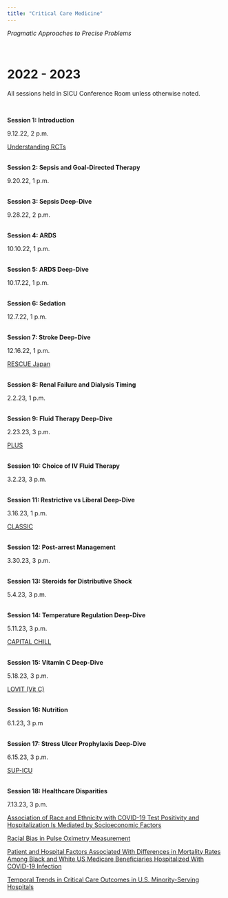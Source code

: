 ```yaml
---
title: "Critical Care Medicine"
---
```


_Pragmatic Approaches to Precise Problems_

<br>

# 2022 - 2023

All sessions held in SICU Conference Room unless otherwise noted.

<br>

<b>Session 1: Introduction</b>

9.12.22, 2 p.m.

[Understanding RCTs](https://adc.bmj.com/content/90/8/840)

<br>
<b>Session 2: Sepsis and Goal-Directed Therapy</b>

9.20.22, 1 p.m.

<br>
<b>Session 3: Sepsis Deep-Dive</b>

9.28.22, 2 p.m.

<br>
<b>Session 4: ARDS</b>

10.10.22, 1 p.m.

<br>
<b>Session 5: ARDS Deep-Dive</b>

10.17.22, 1 p.m.

<br>
<b>Session 6: Sedation</b>

12.7.22, 1 p.m.

<br>
<b>Session 7: Stroke Deep-Dive</b>

12.16.22, 1 p.m.

[RESCUE Japan](https://www.nejm.org/doi/full/10.1056/NEJMoa2118191)

<br>
<b>Session 8: Renal Failure and Dialysis Timing</b>

2.2.23, 1 p.m.

<br>
<b>Session 9: Fluid Therapy Deep-Dive</b>

2.23.23, 3 p.m.

[PLUS](https://www.nejm.org/doi/full/10.1056/NEJMoa2114464)

<br>
<b>Session 10: Choice of IV Fluid Therapy</b>

3.2.23, 3 p.m.

<br>
<b>Session 11: Restrictive vs Liberal Deep-Dive</b>

3.16.23, 1 p.m.

[CLASSIC](https://www.nejm.org/doi/full/10.1056/NEJMoa2202707)

<br>
<b>Session 12: Post-arrest Management</b>

3.30.23, 3 p.m.

<br>
<b>Session 13: Steroids for Distributive Shock</b>

5.4.23, 3 p.m.

<br>
<b>Session 14: Temperature Regulation Deep-Dive</b>

5.11.23, 3 p.m.

[CAPITAL CHILL](https://jamanetwork.com/journals/jama/fullarticle/2785263)

<br>
<b>Session 15: Vitamin C Deep-Dive</b>

5.18.23, 3 p.m.

[LOVIT (Vit C)](https://www.nejm.org/doi/full/10.1056/NEJMoa2200644)

<br>
<b>Session 16: Nutrition</b>

6.1.23, 3 p.m

<br>
<b>Session 17: Stress Ulcer Prophylaxis Deep-Dive</b>

6.15.23, 3 p.m.

[SUP-ICU](https://www.nejm.org/doi/full/10.1056/nejmoa1714919)

<br>
<b>Session 18: Healthcare Disparities</b>

7.13.23, 3 p.m.

[Association of Race and Ethnicity with COVID-19 Test Positivity and Hospitalization Is Mediated by Socioeconomic Factors](https://www.atsjournals.org/doi/10.1513/AnnalsATS.202011-1448OC)

[Racial Bias in Pulse Oximetry Measurement](https://www.nejm.org/doi/full/10.1056/NEJMc2029240)

[Patient and Hospital Factors Associated With Differences in Mortality Rates Among Black and White US Medicare Beneficiaries Hospitalized With COVID-19 Infection](https://jamanetwork.com/journals/jamanetworkopen/fullarticle/2781182)

[Temporal Trends in Critical Care Outcomes in U.S. Minority-Serving Hospitals](https://www.atsjournals.org/doi/10.1164/rccm.201903-0623OC)